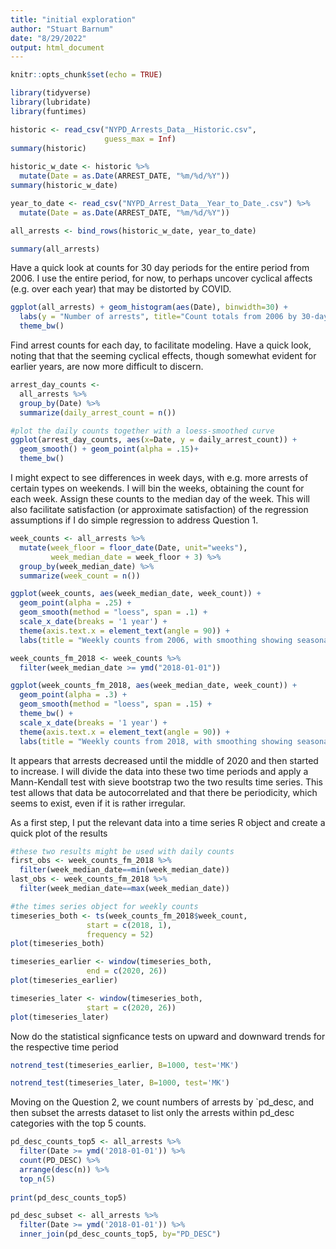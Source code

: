 ```yaml
---
title: "initial exploration"
author: "Stuart Barnum"
date: "8/29/2022"
output: html_document
---
```


```r
knitr::opts_chunk$set(echo = TRUE)
```

```r

library(tidyverse)
library(lubridate)
library(funtimes)

historic <- read_csv("NYPD_Arrests_Data__Historic.csv",
                     guess_max = Inf)
summary(historic)
  
historic_w_date <- historic %>%
  mutate(Date = as.Date(ARREST_DATE, "%m/%d/%Y"))
summary(historic_w_date)

year_to_date <- read_csv("NYPD_Arrest_Data__Year_to_Date_.csv") %>%
  mutate(Date = as.Date(ARREST_DATE, "%m/%d/%Y"))

all_arrests <- bind_rows(historic_w_date, year_to_date)

summary(all_arrests)

```

Have a quick look at counts for 30 day periods for the entire period from 2006. I use the entire period, for now, to perhaps uncover cyclical affects (e.g. over each year) that may be distorted by COVID.

```r
ggplot(all_arrests) + geom_histogram(aes(Date), binwidth=30) +
  labs(y = "Number of arrests", title="Count totals from 2006 by 30-day periods") +
  theme_bw()
```

Find arrest counts for each day, to facilitate modeling. Have a quick look, noting that that the seeming cyclical effects, though somewhat evident for earlier years, are now more difficult to discern.

```r

arrest_day_counts <- 
  all_arrests %>%
  group_by(Date) %>%
  summarize(daily_arrest_count = n())

#plot the daily counts together with a loess-smoothed curve
ggplot(arrest_day_counts, aes(x=Date, y = daily_arrest_count)) +
  geom_smooth() + geom_point(alpha = .15)+
  theme_bw() 
```

I might expect to see differences in week days, with e.g. more arrests of certain types on weekends.  I will bin the weeks, obtaining the count for each week. Assign these counts to the median day of the week. This will also facilitate satisfaction (or approximate satisfaction) of the regression assumptions if I do simple regression to address Question 1.

```r

week_counts <- all_arrests %>%
  mutate(week_floor = floor_date(Date, unit="weeks"),
         week_median_date = week_floor + 3) %>%
  group_by(week_median_date) %>%
  summarize(week_count = n()) 

ggplot(week_counts, aes(week_median_date, week_count)) +
  geom_point(alpha = .25) +
  geom_smooth(method = "loess", span = .1) +
  scale_x_date(breaks = '1 year') +
  theme(axis.text.x = element_text(angle = 90)) +
  labs(title = "Weekly counts from 2006, with smoothing showing seasonal\n variation in earlier years")

week_counts_fm_2018 <- week_counts %>%
  filter(week_median_date >= ymd("2018-01-01"))

ggplot(week_counts_fm_2018, aes(week_median_date, week_count)) +
  geom_point(alpha = .3) +
  geom_smooth(method = "loess", span = .15) +
  theme_bw() +
  scale_x_date(breaks = '1 year') +
  theme(axis.text.x = element_text(angle = 90)) +
  labs(title = "Weekly counts from 2018, with smoothing showing seasonal\n variation, perhaps distorted due to COVID and other aspects")

```
It appears that arrests  decreased until the middle of 2020 and then started to increase. I will divide the data into these two time periods and apply a Mann-Kendall test with sieve bootstrap two the two results time series. This test allows that data be autocorrelated and that there be periodicity, which seems to exist, even if it is rather irregular.

As a first step, I put the relevant data into a time series R object and create a quick plot of the results

```r

#these two results might be used with daily counts
first_obs <- week_counts_fm_2018 %>%
  filter(week_median_date==min(week_median_date))
last_obs <- week_counts_fm_2018 %>%
  filter(week_median_date==max(week_median_date))

#the times series object for weekly counts
timeseries_both <- ts(week_counts_fm_2018$week_count,
                 start = c(2018, 1),
                 frequency = 52)
plot(timeseries_both)

timeseries_earlier <- window(timeseries_both,
                 end = c(2020, 26))
plot(timeseries_earlier)

timeseries_later <- window(timeseries_both,
                 start = c(2020, 26))
plot(timeseries_later)

```

Now do the statistical signficance tests on upward and downward trends for the respective time period

```r

notrend_test(timeseries_earlier, B=1000, test='MK')

notrend_test(timeseries_later, B=1000, test='MK')

```

Moving on the Question 2, we count numbers of arrests by `pd_desc, and then subset the arrests dataset to list only the arrests within pd_desc categories with the top 5 counts. 

```r

pd_desc_counts_top5 <- all_arrests %>%
  filter(Date >= ymd('2018-01-01')) %>%
  count(PD_DESC) %>%
  arrange(desc(n)) %>%
  top_n(5)
  
print(pd_desc_counts_top5)  

pd_desc_subset <- all_arrests %>%
  filter(Date >= ymd('2018-01-01')) %>%
  inner_join(pd_desc_counts_top5, by="PD_DESC")

```






```r





```